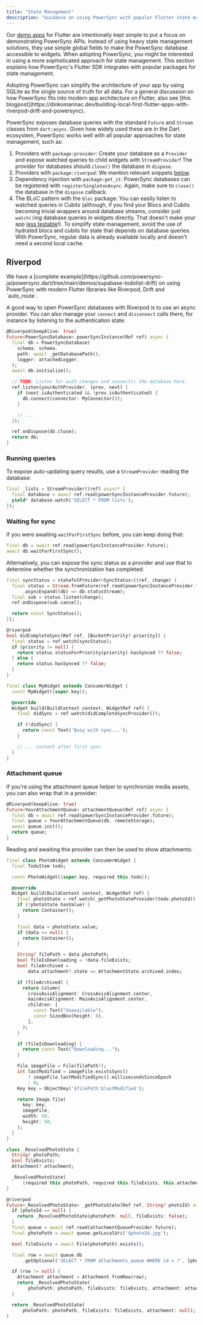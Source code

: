 ```yaml
---
title: "State Management"
description: "Guidance on using PowerSync with popular Flutter state management libraries."
---
```


Our [demo apps](/resources/demo-apps-example-projects) for Flutter are intentionally kept simple to put a focus on demonstrating
PowerSync APIs.
Instead of using heavy state management solutions, they use simple global fields to make the PowerSync database accessible to widgets.
When adopting PowerSync, you might be interested in using a more sophisticated approach for state management.
This section explains how PowerSync's Flutter SDK integrates with popular packages for state management.

<Note>
Adopting PowerSync can simplify the architecture of your app by using SQLite as the single source of truth for all data.
For a general discussion on how PowerSync fits into modern app architecture on Flutter, also see [this blogpost](https://dinkomarinac.dev/building-local-first-flutter-apps-with-riverpod-drift-and-powersync).
</Note>

PowerSync exposes database queries with the standard `Future` and `Stream` classes from `dart:async`. Given how widely used these are
in the Dart ecosystem, PowerSync works well with all popular approaches for state management, such as:

1. Providers with `package:provider`: Create your database as a `Provider` and expose watched queries to child widgets with `StreamProvider`!
   The provider for databases should `close()` the database in `dispose`.
2. Providers with `package:riverpod`: We mention relevant snippets [below](#riverpod).
3. Dependency injection with `package:get_it`: PowerSync databases can be registered with `registerSingletonAsync`. Again, make sure
   to `close()` the database in the `dispose` callback.
4. The BLoC pattern with the `bloc` package: You can easily listen to watched queries in Cubits (although, if you find your
   Blocs and Cubits becoming trivial wrappers around database streams, consider just `watch()`ing database queries in widgets directly.
   That doesn't make your app [less testable](/client-sdk-references/flutter/unit-testing)!).
   To simplify state management, avoid the use of hydrated blocs and cubits for state that depends on database queries. With PowerSync,
   regular data is already available locally and doesn't need a second local cache.

## Riverpod

<Tip>
We have a [complete example](https://github.com/powersync-ja/powersync.dart/tree/main/demos/supabase-todolist-drift) on using PowerSync
with modern Flutter libraries like Riverpod, Drift and `auto_route`.
</Tip>

A good way to open PowerSync databases with Riverpod is to use an async provider. You can also manage your `connect` and
`disconnect` calls there, for instance by listening to the authentication state:

```dart
@Riverpod(keepAlive: true)
Future<PowerSyncDatabase> powerSyncInstance(Ref ref) async {
  final db = PowerSyncDatabase(
    schema: schema,
    path: await _getDatabasePath(),
    logger: attachedLogger,
  );
  await db.initialize();

  // TODO: Listen for auth changes and connect() the database here.
  ref.listen(yourAuthProvider, (prev, next) {
    if (next.isAuthenticated && !prev.isAuthenticated) {
      db.connect(connector: MyConnector());
    }

    // ...
  });

  ref.onDispose(db.close);
  return db;
}
```

### Running queries

To expose auto-updating query results, use a `StreamProvider` reading the database:

```dart
final _lists = StreamProvider((ref) async* {
  final database = await ref.read(powerSyncInstanceProvider.future);
  yield* database.watch('SELECT * FROM lists');
});
```

### Waiting for sync

If you were awaiting `waitForFirstSync` before, you can keep doing that:

```dart
final db = await ref.read(powerSyncInstanceProvider.future);
await db.waitForFirstSync();
```

Alternatively, you can expose the sync status as a provider and use that to determine
whether the synchronization has completed:

```dart
final syncStatus = statefulProvider<SyncStatus>((ref, change) {
  final status = Stream.fromFuture(ref.read(powerSyncInstanceProvider.future))
      .asyncExpand((db) => db.statusStream);
  final sub = status.listen(change);
  ref.onDispose(sub.cancel);

  return const SyncStatus();
});

@riverpod
bool didCompleteSync(Ref ref, [BucketPriority? priority]) {
  final status = ref.watch(syncStatus);
  if (priority != null) {
    return status.statusForPriority(priority).hasSynced ?? false;
  } else {
    return status.hasSynced ?? false;
  }
}

final class MyWidget extends ConsumerWidget {
  const MyWidget({super.key});

  @override
  Widget build(BuildContext context, WidgetRef ref) {
    final didSync = ref.watch(didCompleteSyncProvider());

    if (!didSync) {
      return const Text('Busy with sync...');
    }

    // ... content after first sync
  }
}
```

### Attachment queue

If you're using the attachment queue helper to synchronize media assets, you can also wrap that in a provider:

```dart
@Riverpod(keepAlive: true)
Future<YourAttachmentQueue> attachmentQueue(Ref ref) async {
  final db = await ref.read(powerSyncInstanceProvider.future);
  final queue = YourAttachmentQueue(db, remoteStorage);
  await queue.init();
  return queue;
}
```

Reading and awaiting this provider can then be used to show attachments:

```dart
final class PhotoWidget extends ConsumerWidget {
  final TodoItem todo;

  const PhotoWidget({super.key, required this.todo});

  @override
  Widget build(BuildContext context, WidgetRef ref) {
    final photoState = ref.watch(_getPhotoStateProvider(todo.photoId));
    if (!photoState.hasValue) {
      return Container();
    }

    final data = photoState.value;
    if (data == null) {
      return Container();
    }

    String? filePath = data.photoPath;
    bool fileIsDownloading = !data.fileExists;
    bool fileArchived =
        data.attachment?.state == AttachmentState.archived.index;

    if (fileArchived) {
      return Column(
        crossAxisAlignment: CrossAxisAlignment.center,
        mainAxisAlignment: MainAxisAlignment.center,
        children: [
          const Text("Unavailable"),
          const SizedBox(height: 8),
        ],
      );
    }

    if (fileIsDownloading) {
      return const Text("Downloading...");
    }

    File imageFile = File(filePath!);
    int lastModified = imageFile.existsSync()
        ? imageFile.lastModifiedSync().millisecondsSinceEpoch
        : 0;
    Key key = ObjectKey('$filePath:$lastModified');

    return Image.file(
      key: key,
      imageFile,
      width: 50,
      height: 50,
    );
  }
}

class _ResolvedPhotoState {
  String? photoPath;
  bool fileExists;
  Attachment? attachment;

  _ResolvedPhotoState(
      {required this.photoPath, required this.fileExists, this.attachment});
}

@riverpod
Future<_ResolvedPhotoState> _getPhotoState(Ref ref, String? photoId) async {
  if (photoId == null) {
    return _ResolvedPhotoState(photoPath: null, fileExists: false);
  }
  final queue = await ref.read(attachmentQueueProvider.future);
  final photoPath = await queue.getLocalUri('$photoId.jpg');

  bool fileExists = await File(photoPath).exists();

  final row = await queue.db
      .getOptional('SELECT * FROM attachments_queue WHERE id = ?', [photoId]);

  if (row != null) {
    Attachment attachment = Attachment.fromRow(row);
    return _ResolvedPhotoState(
        photoPath: photoPath, fileExists: fileExists, attachment: attachment);
  }

  return _ResolvedPhotoState(
      photoPath: photoPath, fileExists: fileExists, attachment: null);
}
```
